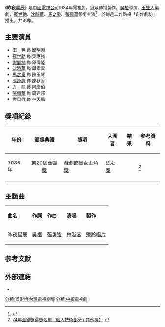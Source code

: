 {{Infobox television
| 名稱 = 昨夜星辰
| 英文名稱 = 
| 圖片 = 
| 圖說 = 
| 分類 = 電視劇
| 語言 = [[國語|國語]]
| 字幕 = [[中文|中文]]
| 導演 = [[吳桓_(臺灣)|吳桓]]
| 編劇 = [[玉笠人|玉笠人]]
| 編審 = 姜龍昭
| 機位 = 
| 視訊制式 = [[NTSC制式|NTSC制式]]
| 每集長 = 60分鐘
| 集數 = 30
| 製作人 = 林柏川
| 製作公司 = 冠眾傳播
| 主持 =
| 主演 = [[寇世勳|寇世勳]]、[[沈時華|沈時華]]、[[馬之秦|馬之秦]]、[[張佩華|張佩華]]、[[田豐_(演員)|田豐]]、[[謝屏楠|謝屏楠]]、[[張詠詠|張詠詠]]、[[方龍|方龍]]
| 主題曲    = 〈昨夜星辰〉
| 作曲      = [[張勇強|張勇強]]
| 作詞      = [[吳桓_(臺灣)|吳桓]]
| 演唱      = [[林淑容|林淑容]]
| 標語 = 
| 旁白 = 
| 監製 = 
| 國家 = {{ROC-TW}}
| 電視網 = [[中國電視公司|中國電視公司]]
| 播出國家 = {{TWN}}
| 開始 = 
| 結束 = 
| website =  
}}
《'''昨夜星辰'''》是[[中國電視公司|中國電視公司]]1984年電視劇，冠眾傳播製作，[[吳桓_(臺灣)|吳桓]]導演，[[玉笠人|玉笠人]]編劇，[[寇世勳|寇世勳]]、[[沈時華|沈時華]]、[[馬之秦|馬之秦]]、[[張佩華|張佩華]]領銜主演<ref>{{cite web |title=三十年前的电视剧《昨夜星辰》，你还记得吗？ |url=https://new.qq.com/omn/20210723/20210723A0ES3X00.html |website=騰訊網 |accessdate=2022-02-04 |language=zh-hans |archive-date=2022-02-04 |archive-url=https://web.archive.org/web/20220204082225/https://new.qq.com/omn/20210723/20210723A0ES3X00.html }}</ref>，於每週二九點檔「創作劇坊」播出，共30集。

==主要演員==
*[[田豐_(演員)|田　豐]] 飾 邱明淵
*[[寇世勳|寇世勳]] 飾 吳應強
*[[謝屏楠|謝屏楠]] 飾 邱偉隆
*[[沈時華|沈時華]] 飾 邱素雲
*[[馬之秦|馬之秦]] 飾 陳玉琴
*[[張詠詠|張詠詠]] 飾 陳秋香
*[[方龍|方　龍]] 飾 阿慶伯
*[[張佩華|張佩華]] 飾 周建邦
*[[樊日行|樊日行]] 飾 林天風

==獎項紀錄 ==
{| class="wikitable" style="text-align:center"
! 年份
! 頒獎典禮
! 獎項
! 入圍者
! 結果
! 參考資料
|-
|1985年|| align="center"|[[第20屆金鐘獎|第20屆金鐘獎]]|| [[金鐘獎戲劇節目女主角獎得獎列表|戲劇節目女主角獎]] ||  [[馬之秦|馬之秦]]|| {{獲獎}}||<ref>[https://www.bamid.gov.tw/files/16-1000-1599.php 74年金鐘獎得獎名單【個人技術部分 / 其他獎】] {{webarchive|url=https://web.archive.org/web/20161018210034/https://www.bamid.gov.tw/files/16-1000-1599.php |date=2016-10-18 }}</ref>
|-
|}
==主題曲==
{|class="wikitable "
|-  align=center
|'''曲名'''||'''作詞'''||'''作曲'''||'''演唱'''||'''製作'''
|-
|昨夜星辰||[[吳桓_(臺灣)|吳桓]]||[[張勇強|張勇強]]||[[林淑容|林淑容]]||[[飛羚唱片|飛羚唱片]]
|}

==参考文献==	
{{reflist|2}}

==外部連結==
* {{YouTube|title=昨夜星辰|playlist=PL4NcxDS6A-sITQfjzrSrxD0NXN0Qj4-1d}}


[[分類:1984年台灣電視劇集|分類:1984年台灣電視劇集]]
[[分類:中視電視劇|分類:中視電視劇]]